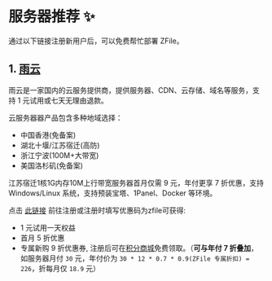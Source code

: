# 服务器推荐 ✨

通过以下链接注册新用户后，可以免费帮忙部署 ZFile。

## 1. [雨云](https://www.rainyun.com/zfile_)

雨云是一家国内的云服务提供商，提供服务器、CDN、云存储、域名等服务，支持 1 元试用或七天无理由退款。

云服务器器产品包含多种地域选择：

- 中国香港(免备案)
- 湖北十堰/江苏宿迁(高防)
- 浙江宁波(100M+大带宽)
- 美国洛杉矶(免备案)

江苏宿迁1核1G内存10M上行带宽服务器首月仅需 9 元，年付更享 7 折优惠，支持 Windows/Linux 系统，支持预装宝塔、1Panel、Docker 等环境。

点击 [此链接](https://www.rainyun.com/zfile_)  前往注册或注册时填写优惠码为zfile可获得:

- 1 元试用一天权益
- 首月 5 折优惠
- 专属新购 9 折优惠券, 注册后可在[积分商城](https://app.rainyun.com/account/reward/store)免费领取。（**可与年付 7 折叠加**，如服务器月付 `30` 元，年付价为 `30 * 12 * 0.7 * 0.9(ZFile 专属折扣) = 226`，折每月仅 `18.9` 元）